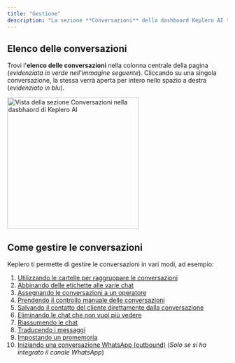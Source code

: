 ```yaml
---
title: "Gestione"
description: "La sezione **Conversazioni** della dashboard Keplero AI ti permette di monitorare e gestire tutte le interazioni con i tuoi clienti in tempo reale."
---
```


## Elenco delle conversazioni

Trovi l'**elenco delle conversazioni** nella colonna centrale della pagina (*evidenziata in verde nell'immagine seguente*). Cliccando su una singola conversazione, la stessa verrà aperta per intero nello spazio a destra (*evidenziato in blu*).

<Frame>
  <img
    src="/images/dashboard/conversazioni/gestione/conversazioni-1.png"
    alt="Vista della sezione Conversazioni nella dasbhaord di Keplero AI"
    noZoom
    height="300"
    className="rounded-lg"
  />
</Frame>

## Come gestire le conversazioni

Keplero ti permette di gestire le conversazioni in vari modi, ad esempio: 
1. <a href="/dashboard/conversazioni/cartelle">Utilizzando le cartelle per raggruppare le conversazioni</a> 
2. <a href="/dashboard/conversazioni/etichette">Abbinando delle etichette alle varie chat</a>
3. <a href="/dashboard/conversazioni/filtri#filtrare-per-operatore">Assegnando le conversazioni a un operatore</a>
4. <a href="/dashboard/conversazioni/controllo-manuale">Prendendo il controllo manuale delle conversazioni</a>
5. <a href="/dashboard/conversazioni/salva-contatto">Salvando il contatto del cliente direttamente dalla conversazione</a>
6. <a href="/dashboard/conversazioni/elimina-chat">Eliminando le chat che non vuoi più vedere</a>
7. <a href="/dashboard/conversazioni/riassumi">Riassumendo le chat</a>
8. <a href="/dashboard/conversazioni/traduci">Traducendo i messaggi</a>
9. <a href="/dashboard/conversazioni/promemoria">Impostando un promemoria</a>
10. <a href="/dashboard/conversazioni/nuovo-messaggio">Iniziando una conversazione WhatsApp (outbound)</a> (*Solo se si ha integrato il canale WhatsApp*)